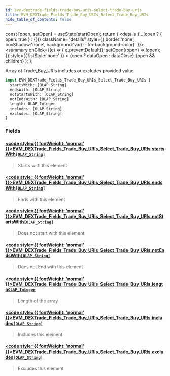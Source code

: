 ```yaml
---
id: evm-dextrade-fields-trade-buy-uris-select-trade-buy-uris
title: EVM_DEXTrade_Fields_Trade_Buy_URIs_Select_Trade_Buy_URIs
hide_table_of_contents: false
---
```







  const [open, setOpen] = useState(startOpen);
  return (
    <details {...(open ? { open: true } : {})} className="details" style={{ border:'none', boxShadow:'none', background:'var(--ifm-background-color)' }}>
      <summary
        onClick={(e) => {
          e.preventDefault();
          setOpen((open) => !open);
        }}
        style={{ listStyle:'none' }}
      >
      {open ? dataOpen : dataClose}
      </summary>
      {open && children}
    </details>
  );
};










Array of Trade_Buy_URIs includes or excludes provided value


```graphql
input EVM_DEXTrade_Fields_Trade_Buy_URIs_Select_Trade_Buy_URIs {
  startsWith: [OLAP_String]
  endsWith: [OLAP_String]
  notStartsWith: [OLAP_String]
  notEndsWith: [OLAP_String]
  length: OLAP_Integer
  includes: [OLAP_String]
  excludes: [OLAP_String]
}
```




### Fields

#### [<code style={{ fontWeight: 'normal' }}>EVM_DEXTrade_Fields_Trade_Buy_URIs_Select_Trade_Buy_URIs.<b>startsWith</b></code>](#)<Bullet />[`[OLAP_String]`](/docs/graphql-reference/inputs/olap-string) <Badge class="badge badge--secondary" text="list"/> <Badge class="badge badge--secondary" text="input"/> 
> 
> 
> Starts with this element
> 

#### [<code style={{ fontWeight: 'normal' }}>EVM_DEXTrade_Fields_Trade_Buy_URIs_Select_Trade_Buy_URIs.<b>endsWith</b></code>](#)<Bullet />[`[OLAP_String]`](/docs/graphql-reference/inputs/olap-string) <Badge class="badge badge--secondary" text="list"/> <Badge class="badge badge--secondary" text="input"/> 
> 
> 
> Ends with this element
> 

#### [<code style={{ fontWeight: 'normal' }}>EVM_DEXTrade_Fields_Trade_Buy_URIs_Select_Trade_Buy_URIs.<b>notStartsWith</b></code>](#)<Bullet />[`[OLAP_String]`](/docs/graphql-reference/inputs/olap-string) <Badge class="badge badge--secondary" text="list"/> <Badge class="badge badge--secondary" text="input"/> 
> 
> 
> Does not start with this element
> 

#### [<code style={{ fontWeight: 'normal' }}>EVM_DEXTrade_Fields_Trade_Buy_URIs_Select_Trade_Buy_URIs.<b>notEndsWith</b></code>](#)<Bullet />[`[OLAP_String]`](/docs/graphql-reference/inputs/olap-string) <Badge class="badge badge--secondary" text="list"/> <Badge class="badge badge--secondary" text="input"/> 
> 
> 
> Does not End with this element
> 

#### [<code style={{ fontWeight: 'normal' }}>EVM_DEXTrade_Fields_Trade_Buy_URIs_Select_Trade_Buy_URIs.<b>length</b></code>](#)<Bullet />[`OLAP_Integer`](/docs/graphql-reference/inputs/olap-integer) <Badge class="badge badge--secondary" text="input"/> 
> 
> 
> Length of the array
> 

#### [<code style={{ fontWeight: 'normal' }}>EVM_DEXTrade_Fields_Trade_Buy_URIs_Select_Trade_Buy_URIs.<b>includes</b></code>](#)<Bullet />[`[OLAP_String]`](/docs/graphql-reference/inputs/olap-string) <Badge class="badge badge--secondary" text="list"/> <Badge class="badge badge--secondary" text="input"/> 
> 
> 
> Includes this element
> 

#### [<code style={{ fontWeight: 'normal' }}>EVM_DEXTrade_Fields_Trade_Buy_URIs_Select_Trade_Buy_URIs.<b>excludes</b></code>](#)<Bullet />[`[OLAP_String]`](/docs/graphql-reference/inputs/olap-string) <Badge class="badge badge--secondary" text="list"/> <Badge class="badge badge--secondary" text="input"/> 
> 
> 
> Excludes this element
> 



